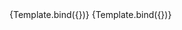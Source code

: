 

<Meta title="Components/InputText/Min" component={VvInputText} />

<Canvas>
	<Story
		name="Min - DateTime"
		args={{
			name: 'input-datetime-min',
			type: 'date',
			max: new Date().toISOString().split('T')[0]
		}}>
		{Template.bind({})}
	</Story>
</Canvas>

<Canvas>
	<Story
		name="Min - Number"
		args={{
			name: 'input-number-min',
			type: 'number',
			min: 5
		}}>
		{Template.bind({})}
	</Story>
</Canvas>
